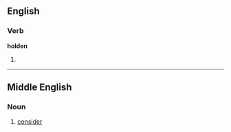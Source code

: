 ==English==

===Verb===
'''holden'''

# {{archaic}} {{past participle of|[[hold]]}}

----

==Middle English==
{{attention|enm|not a noun}}
===Noun===
{{infl|enm|noun}}

# [[consider]]